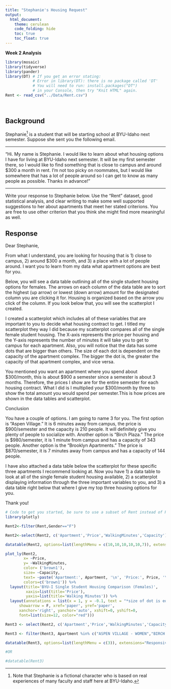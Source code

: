 ```yaml
---
title: "Stephanie's Housing Request"
output: 
  html_document:
    theme: cerulean
    code_folding: hide
    toc: true
    toc_float: true
---
```


**Week 2 Analysis**

```r
library(mosaic)
library(tidyverse)
library(pander)
library(DT) # If you get an error stating: 
            # Error in library(DT): there is no package called 'DT'
            # You will need to run: install.packages("DT") 
            # in your Console, then try "Knit HTML" again.
Rent <- read_csv("../Data/Rent.csv")
```

<br />

## Background

Stephanie[^1] is a student that will be starting school at BYU-Idaho next semester. Suppose she sent you the following email.

----

"Hi. My name is Stephanie. I would like to learn about what housing options I have for living at BYU-Idaho next semester. It will be my first semester there, so I would like to find something that is close to campus and around $300 a month in rent. I'm not too picky on roommates, but I would like somewhere that has a lot of people around so I can get to know as many people as possible. Thanks in advance!"

----

Write your response to Stephanie below. Use the "Rent" dataset, good statistical analysis, and clear writing to make some well supported suggestions to her about apartments that meet her stated criterions. You are free to use other criterion that you think she might find more meaningful as well.

## Response

Dear Stephanie,

From what I understand, you are looking for housing that is 1) close to campus, 2) around $300 a month, and 3) a place with a lot of people around. I want you to learn from my data what apartment options are best for you.

Below, you will see a data table outlining all of the single student housing options for females. The arrows on each column of the data table are to sort the highest (up arrow) or lowest (down arrow) amount for the designated column you are clicking it for. Housing is organized based on the arrow you click of the column. If you look below that, you will see the scatterplot I created.

I created a scatterplot which includes all of these variables that are important to you to decide what housing contract to get. I titled my scatterplot they way I did because my scatterplot compares all of the single female student housing. The X-axis represents the price per housing and the Y-axis represents the number of minutes it will take you to get to campus for each apartment. Also, you will notice that the data has some dots that are bigger than others. The size of each dot is dependent on the capacity of the apartment complex. The bigger the dot is, the greater the capacity of that apartment complex, and vice versa.

You mentioned you want an apartment where you spend about $300/month, this is about $900 a semester since a semester is about 3 months. Therefore, the prices I show are for the entire semester for each housing contract. What I did is I multiplied your $300/month by three to show the total amount you would spend per semester.This is how prices are shown in the data tables and scatterplot.

Conclusion

You have a couple of options. I am going to name 3 for you. The first option is "Aspen Village." It is 6 minutes away from campus, the price is $900/semester and the capacity is 210 people. It will definitely give you plenty of people to socialize with. Another option is "Birch Plaza." The price is $980/semester, it is 1 minute from campus and has a capacity of 343 people. Another option is the "Brooklyn Apartments." The price is $870/semester, it is 7 minutes away from campus and has a capacity of 144 people.

I have also attached a data table below the scatterplot for these specific three apartments I recommend looking at. Now you have 1) a data table to look at all of the single female student housing available, 2) a scatterplot displaying information through the three important variables to you, and 3) a data table right below that where I give my top three housing options for you.

Thank you!


<!-- Hint, you should probably subset the Rent dataset to only show the "Approved Women's Housing" since Stephanie won't be interested in Male Housing options. Notice how this text in green doesn't show up in the HTML output because we used the HTML comment tags around this text. --> 

```r
# Code to get you started, be sure to use a subset of Rent instead of Rent in this code though.
library(plotly)

Rent2<-filter(Rent,Gender=="F")

Rent2<-select(Rent2, c('Apartment','Price','WalkingMinutes','Capacity'))

datatable(Rent2, options=list(lengthMenu = c(10,10,10,10,10,7)), extensions="Responsive")

plot_ly(Rent2, 
        x= ~Price, 
        y= ~WalkingMinutes,
        color= ('brown1'),
        size= ~Capacity, 
        text= ~paste('Apartment:', Apartment, '\n', 'Price:', Price, '\n', 'Walking Minutes:', WalkingMinutes, '\n', 'Capacity:', Capacity),
        colors=c('brown1')) %>%
  layout(title='BYU-I Single Student Housing Comparison (Females)', 
         xaxis=list(title='Price'),
         yaxis=list(title='Walking Minutes')) %>%
  layout(annotations = list(x = 1, y = -0.1, text = "*size of dot is equal to capacity size",
      showarrow = F, xref='paper', yref='paper', 
      xanchor='right', yanchor='auto', xshift=0, yshift=0,
      font=list(size=12, color="red")))

Rent3 <- select(Rent2, c('Apartment','Price','WalkingMinutes','Capacity'))

Rent3 <- filter(Rent3, Apartment %in% c("ASPEN VILLAGE - WOMEN","BIRCH PLAZA","BROOKLYN APARTMENTS"))

datatable(Rent3, options=list(lengthMenu = c(3)), extensions="Responsive")

#OR

#datatable(Rent3)
```











[^1]: Note that Stephanie is a fictional character who is based on real experiences of many faculty and staff here at BYU-Idaho.

